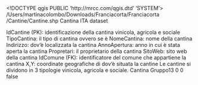 <!DOCTYPE qgis PUBLIC 'http://mrcc.com/qgis.dtd' 'SYSTEM'>
<qgis version="3.22.11-Białowieża">
  <identifier>/Users/martinacolombo/Downloads/Franciacorta/Franciacorta /Cantine/Cantine.shp</identifier>
  <parentidentifier>Cantina</parentidentifier>
  <language>ITA</language>
  <type>dataset</type>
  <title>Cantina</title>
  <abstract>IdCantine (PK): identificazione della cantina vinicola, agricola e sociale
TipoCantina: il tipo di cantina ovvero se è 
NomeCantina: nome della cantina
Indirizzo: dov'è localizzata la cantina 
AnnoApertura: anno in cui è stata aperta la cantina
Propretari: il proprietario della cantina
SitoWeb: sito web della cantina
IdComune (FK): identificatore del comune che appartiene la cantina
X,Y: coordinate geografiche di dov'è situata la cantine
Le cantine si dividono in 3 tipologie vinicola, agricola e sociale.</abstract>
  <keywords vocabulary="gmd:topicCategory">
    <keyword>Cantina</keyword>
  </keywords>
  <contact>
    <name>Gruppo13</name>
    <organization></organization>
    <position></position>
    <voice></voice>
    <fax></fax>
    <email></email>
    <role></role>
  </contact>
  <links>
    <link format="" url="https://barbogliodegaioncelli.it/degustazioni/" mimeType="" size="" type="https" name="Barboglio De Gaiocelli" description=""/>
    <link format="" url="https://www.bosiofranciacorta.it/" mimeType="" size="" type="https" name="Bosio" description=""/>
    <link format="" url="https://fratelliberlucchi.it/" mimeType="" size="" type="https" name="Fratelli Berlucchi" description=""/>
    <link format="" url="https://fratelliberlucchi.it/" mimeType="" size="" type="https" name="Guido Berlucchi &amp; C." description=""/>
    <link format="" url="http://agricolaildosso.info/" mimeType="" size="" type="https" name="Il dosso" description=""/>
    <link format="" url="https://www.quattroterre.it/" mimeType="" size="" type="https" name="Le quattro terre " description=""/>
    <link format="" url="https://www.lafioca.com/it/" mimeType="" size="" type="https" name="Societa' Agricola la Fio'ca" description=""/>
    <link format="" url="https://www.brutell.it/" mimeType="" size="" type="https" name="Azienda Agricola Brutelli" description=""/>
    <link format="" url="https://www.colabattista.it/" mimeType="" size="" type="https" name="Azienda Agricola Cola Battista" description=""/>
    <link format="" url="https://www.cornaleto.it/" mimeType="" size="" type="https" name="Azienda Vinicola Cornaleto" description=""/>
    <link format="" url="https://www.contadicastaldi.it/it/" mimeType="" size="" type="https" name="Contadi Castaldi" description=""/>
    <link format="" url="https://www.ferghettina.it/" mimeType="" size="" type="https" name="Ferghettina" description=""/>
    <link format="" url="https://francacontea.it/" mimeType="" size="" type="https" name="Franca Contea" description=""/>
    <link format="" url="https://vinidifranciacortalatorre.it/" mimeType="" size="" type="https" name="La Torre " description=""/>
    <link format="" url="https://www.roncocalino.it/it/" mimeType="" size="" type="https" name="Ronco Calino" description=""/>
    <link format="" url="https://www.villacrespia.it/" mimeType="" size="" type="https" name="Villa Crespia " description=""/>
    <link format="" url="http://www.cascinaclarabella.it/" mimeType="" size="" type="https" name="Centottanta Cantina &amp; Cucina" description=""/>
    <link format="" url="http://www.cascinaclarabella.it/" mimeType="" size="" type="https" name="Cantina Clarabella" description=""/>
    <link format="" url="https://www.monziocompagnoni.org/" mimeType="" size="" type="https" name="Monzio Compagnoni Srl" description=""/>
    <link format="" url="https://www.corteaura.it/" mimeType="" size="" type="https" name="Corte Aura " description=""/>
    <link format="" url="http://www.licinsi.it/?page_id=2554" mimeType="" size="" type="https" name="Licinsì" description=""/>
  </links>
  <history></history>
  <fees></fees>
  <encoding></encoding>
  <crs>
    <spatialrefsys>
      <wkt></wkt>
      <proj4></proj4>
      <srsid>0</srsid>
      <srid>0</srid>
      <authid></authid>
      <description></description>
      <projectionacronym></projectionacronym>
      <ellipsoidacronym></ellipsoidacronym>
      <geographicflag>false</geographicflag>
    </spatialrefsys>
  </crs>
  <extent>
    <spatial minx="0" crs="" miny="0" maxz="0" minz="0" maxx="0" dimensions="2" maxy="0"/>
    <temporal>
      <period>
        <start></start>
        <end></end>
      </period>
    </temporal>
  </extent>
</qgis>
